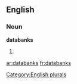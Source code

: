 
==English==

===Noun===
'''databanks'''

# {{plural of|[[databank]]}}

[[Category:English plurals]]

[[ar:databanks]]
[[fr:databanks]]